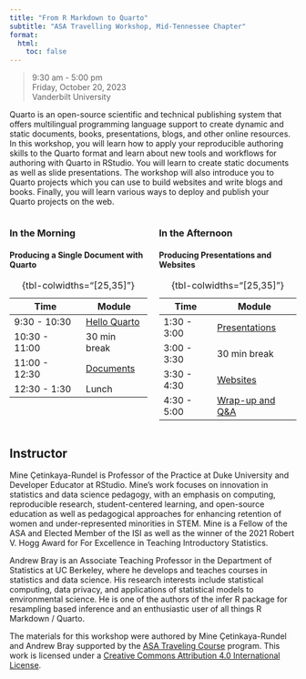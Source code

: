```yaml
---
title: "From R Markdown to Quarto"
subtitle: "ASA Travelling Workshop, Mid-Tennessee Chapter"
format:
  html:
    toc: false
---
```


> 9:30 am - 5:00 pm\
> Friday, October 20, 2023\
> Vanderbilt University

Quarto is an open-source scientific and technical publishing system that offers multilingual programming language support to create dynamic and static documents, books, presentations, blogs, and other online resources. In this workshop, you will learn how to apply your reproducible authoring skills to the Quarto format and learn about new tools and workflows for authoring with Quarto in RStudio. You will learn to create static documents as well as slide presentations. The workshop will also introduce you to Quarto projects which you can use to build websites and write blogs and books. Finally, you will learn various ways to deploy and publish your Quarto projects on the web.

:::{.columns}

:::{.column width="50%"}
### In the Morning

#### Producing a Single Document with Quarto

| Time           | Module                           |
|----------------|----------------------------------|
| 9:30 - 10:30   | [Hello Quarto](1-hello-quarto/)  |
| 10:30 - 11:00  | 30 min break                     |
| 11:00 - 12:30	 | [Documents](2-documents/)        |
| 12:30 - 1:30   |  Lunch                           |

: {tbl-colwidths="\[25,35\]"}

:::

:::{.column width="50%"}

### In the Afternoon

#### Producing Presentations and Websites

| Time        | Module                              |
|-------------|-------------------------------------|
| 1:30 - 3:00 |  [Presentations](3-presentations/)  |
| 3:00 - 3:30 | 30 min break                        |
| 3:30 - 4:30 | [Websites](4-websites/)             |
| 4:30 - 5:00 | [Wrap-up and Q&A](7-wrap-up/)       |

: {tbl-colwidths="\[25,35\]"}

:::
:::

## Instructor

Mine Çetinkaya-Rundel is Professor of the Practice at Duke University and Developer Educator at RStudio. Mine’s work focuses on innovation in statistics and data science pedagogy, with an emphasis on computing, reproducible research, student-centered learning, and open-source education as well as pedagogical approaches for enhancing retention of women and under-represented minorities in STEM. Mine is a Fellow of the ASA and Elected Member of the ISI as well as the winner of the 2021 Robert V. Hogg Award for For Excellence in
Teaching Introductory Statistics.

Andrew Bray is an Associate Teaching Professor in the Department of Statistics at UC Berkeley, where he develops and teaches courses in statistics and data science. His research interests include statistical computing, data privacy, and applications of statistical models to environmental science. He is one of the authors of the infer R package for resampling based inference and an enthusiastic user of all things R Markdown / Quarto.

The materials for this workshop were authored by Mine Çetinkaya-Rundel and Andrew Bray supported by the [ASA Traveling Course](https://community.amstat.org/coc/chapterresources/travelingcourse) program. This work is licensed under a [Creative Commons Attribution 4.0 International License](https://creativecommons.org/licenses/by/4.0/).
